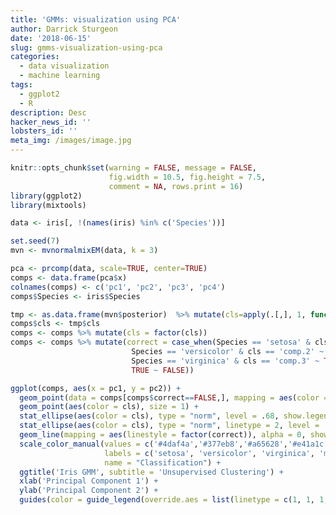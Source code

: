 ```yaml
---
title: 'GMMs: visualization using PCA'
author: Darrick Sturgeon
date: '2018-06-15'
slug: gmms-visualization-using-pca
categories:
  - data visualization
  - machine learning
tags:
  - ggplot2
  - R
description: Desc
hacker_news_id: ''
lobsters_id: ''
meta_img: /images/image.jpg
---
```


```r
knitr::opts_chunk$set(warning = FALSE, message = FALSE, 
                      fig.width = 10.5, fig.height = 7.5, 
                      comment = NA, rows.print = 16)
library(ggplot2)
library(mixtools)
```

```r
data <- iris[, !(names(iris) %in% c('Species'))]
```

```r
set.seed(7)
mvn <- mvnormalmixEM(data, k = 3)
```
```r
pca <- prcomp(data, scale=TRUE, center=TRUE)
comps <- data.frame(pca$x)
colnames(comps) <- c('pc1', 'pc2', 'pc3', 'pc4')
comps$Species <- iris$Species
```

```r
tmp <- as.data.frame(mvn$posterior)  %>% mutate(cls=apply(.[,], 1, function(x) names(x)[which.max(x)])) %>% select(cls)
comps$cls <- tmp$cls
comps <- comps %>% mutate(cls = factor(cls))
comps <- comps %>% mutate(correct = case_when(Species == 'setosa' & cls == 'comp.1' ~ TRUE,
                           Species == 'versicolor' & cls == 'comp.2' ~ TRUE,
                           Species == 'virginica' & cls == 'comp.3' ~ TRUE,
                           TRUE ~ FALSE))
```

```r
ggplot(comps, aes(x = pc1, y = pc2)) +
  geom_point(data = comps[comps$correct==FALSE,], mapping = aes(color = correct), size = 5, solid = F, shape = 1) +
  geom_point(aes(color = cls), size = 1) +
  stat_ellipse(aes(color = cls), type = "norm", level = .68, show.legend = FALSE) +
  stat_ellipse(aes(color = cls), type = "norm", linetype = 2, level = .95, show.legend = FALSE) +
  geom_line(mapping = aes(linestyle = factor(correct)), alpha = 0, show.legend = TRUE) +
  scale_color_manual(values = c('#4daf4a','#377eb8','#a65628','#e41a1c'),
                     labels = c('setosa', 'versicolor', 'virginica', 'misclassified'),
                     name = "Classification") +
  ggtitle('Iris GMM', subtitle = 'Unsupervised Clustering') +
  xlab('Principal Component 1') +
  ylab('Principal Component 2') +
  guides(color = guide_legend(override.aes = list(linetype = c(1, 1, 1, 0), shape = c(16, 16, 16, 1), size = c(2, 2, 2, 3))))
```

